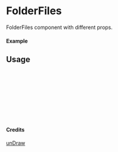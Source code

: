 
<Meta of={FolderFiles} title="unDraw/FolderFiles" />

# FolderFiles

FolderFiles component with different props.

#### Example

<Canvas of={FolderFiles.Primary} />

## Usage

```ts
import { FolderFiles } from "yadl-ui";

const Example = () => {
  return (
      <FolderFiles />
  );
};

export default Example;
```

#### Credits
[unDraw](https://undraw.co/illustrations)
